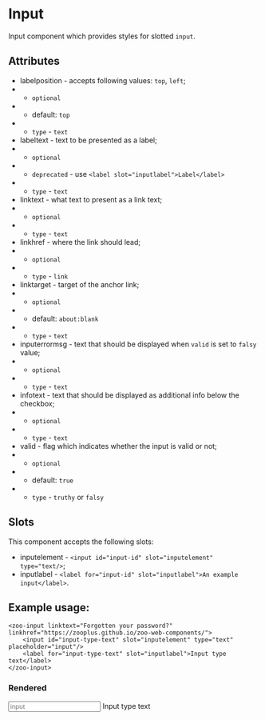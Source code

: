
<Meta title="Docs/Input"/>

# Input

Input component which provides styles for slotted `input`.

## Attributes
- labelposition - accepts following values: `top`, `left`;
- - `optional`
- - default: `top`
- - `type` - `text`
- labeltext - text to be presented as a label;
- - `optional`
- - `deprecated` - use `<label slot="inputlabel">Label</label>`
- - `type` - `text`
- linktext - what text to present as a link text;
- - `optional`
- - `type` - `text`
- linkhref - where the link should lead;
- - `optional`
- - `type` - `link`
- linktarget - target of the anchor link;
- - `optional`
- - default: `about:blank`
- - `type` - `text`
- inputerrormsg - text that should be displayed when `valid` is set to `falsy` value;
- - `optional`
- - `type` - `text`
- infotext - text that should be displayed as additional info below the checkbox;
- - `optional`
- - `type` - `text`
- valid - flag which indicates whether the input is valid or not;
- - `optional`
- - default: `true`
- - `type` - `truthy` or `falsy`

## Slots
This component accepts the following slots:
- inputelement - `<input id="input-id" slot="inputelement" type="text/>`;
- inputlabel - `<label for="input-id" slot="inputlabel">An example input</label>`.

## Example usage:
```
<zoo-input linktext="Forgotten your password?" linkhref="https://zooplus.github.io/zoo-web-components/">
	<input id="input-type-text" slot="inputelement" type="text" placeholder="input"/>
	<label for="input-type-text" slot="inputlabel">Input type text</label>
</zoo-input>
```
### Rendered
<zoo-input linktext="Forgotten your password?" linkhref="https://zooplus.github.io/zoo-web-components/">
	<input id="input-type-text" slot="inputelement" type="text" placeholder="input"/>
	<label for="input-type-text" slot="inputlabel">Input type text</label>
</zoo-input>